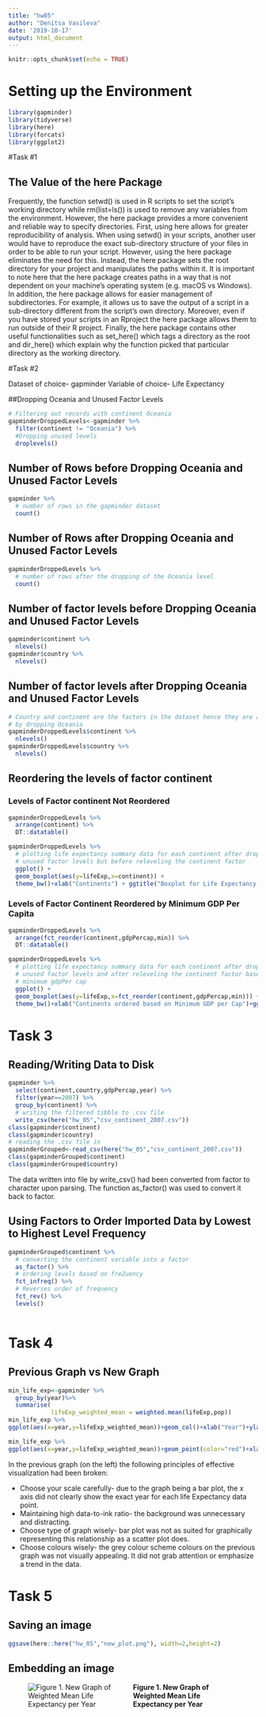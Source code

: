 ```yaml
---
title: "hw05"
author: "Denitsa Vasileva"
date: '2019-10-17'
output: html_document
---
```


```r
knitr::opts_chunk$set(echo = TRUE)
```

# Setting up the Environment


```r
library(gapminder)
library(tidyverse)
library(here)
library(forcats)
library(ggplot2)
```


#Task #1

## The Value of the here Package
Frequently, the function setwd() is used in R scripts to set the script's working directory while rm(list=ls()) is used to remove any variables from the environment.
However, the here package provides a more convenient and reliable way to specify directories. 
First, using here allows for greater reproducibility of analysis. When using setwd() in your scripts, another user would have to reproduce the exact sub-directory structure of your files in order to be able
to run your script. However, using the here package eliminates the need for this. Instead,
the here package sets the root directory for your project and manipulates the paths within it. It is important to note here that the here package creates paths in a way that is not dependent on your machine's operating system (e.g. macOS vs Windows).
In addition, the here package allows for easier management of subdirectories. For example, it allows us to save the output of a script  in a sub-directory different from the script's own directory. 
Moreover, even if you have stored your scripts in an Rproject the here package allows them to 
run outside of their R project.
Finally, the here package contains other useful functionalities such as set_here() which tags a directory as the root and dir_here() which  explain why the function picked that particular directory as the working directory.

#Task #2

Dataset of choice- gapminder
Variable of choice- Life Expectancy

##Dropping Oceania and Unused Factor Levels
```r
# Filtering out records with continent Oceania 
gapminderDroppedLevels<-gapminder %>%
  filter(continent != "Oceania") %>%
  #Dropping unused levels
  droplevels() 
```

## Number of Rows before Dropping Oceania and Unused Factor Levels
```r
gapminder %>%
  # number of rows in the gapminder dataset
  count()
```

## Number of Rows after Dropping Oceania and Unused Factor Levels 
```r
gapminderDroppedLevels %>%
  # number of rows after the dropping of the Oceania level
  count()
```

## Number of factor levels before Dropping Oceania and Unused Factor Levels

```r
gapminder$continent %>%
  nlevels()
gapminder$country %>%
  nlevels()
```

## Number of factor levels after Dropping Oceania and Unused Factor Levels
```r
# Country and continent are the factors in the dataset hence they are affected 
# by dropping Oceania
gapminderDroppedLevels$continent %>%
  nlevels()
gapminderDroppedLevels$country %>%
  nlevels() 
```

## Reordering the levels of factor continent

### Levels of Factor continent Not Reordered

```r
gapminderDroppedLevels %>%
  arrange(continent) %>%
  DT::datatable()
```

```r
gapminderDroppedLevels %>%
  # plotting life expectancy summary data for each continent after dropping
  # unused factor levels but before releveling the continent factor
  ggplot() +
  geom_boxplot(aes(y=lifeExp,x=continent)) +
  theme_bw()+xlab("Continents") + ggtitle("Boxplot for Life Expectancy by Continent (not Reordered)")+ xlab("Continent")+ylab("Life Expectancy")
```

### Levels of Factor Continent Reordered by Minimum GDP Per Capita

```r
gapminderDroppedLevels %>%
  arrange(fct_reorder(continent,gdpPercap,min)) %>%
  DT::datatable()
```


```r
gapminderDroppedLevels %>%
  # plotting life expectancy summary data for each continent after dropping
  # unused factor levels and after releveling the continent factor based on 
  # minimum gdpPer cap
  ggplot() +
  geom_boxplot(aes(y=lifeExp,x=fct_reorder(continent,gdpPercap,min))) +
  theme_bw()+xlab("Continents ordered based on Minimum GDP per Cap")+ggtitle("Boxplot of Life Expectancy Per Continent ordered by Minimum GDP Per Capita") +ylab("Life Expectancy")
```

# Task 3

## Reading/Writing Data to Disk

```r
gapminder %>%
  select(continent,country,gdpPercap,year) %>%
  filter(year==2007) %>%
  group_by(continent) %>%
  # writing the filtered tibble to .csv file
  write_csv(here("hw_05","csv_continent_2007.csv"))
class(gapminder$continent)
class(gapminder$country)
# reading the .csv file in
gapminderGrouped<-read_csv(here("hw_05","csv_continent_2007.csv"))
class(gapminderGrouped$continent)
class(gapminderGrouped$country)
```

The data written into file by write_csv() had been converted from factor to character upon parsing. The function as_factor() was used to convert it back to factor.

## Using Factors to Order Imported Data by Lowest to Highest Level Frequency

```r
gapminderGrouped$continent %>%
  # converting the continent variable into a factor
  as_factor() %>%
  # ordering levels based on fre2uency 
  fct_infreq() %>%
  # Reverses order of frequency
  fct_rev() %>%
  levels()
  

```
# Task 4
<style type="text/css">
.twoC {width: 100%}
.clearer {clear: both}
.twoC .table {max-width: 50%; float: right}
.twoC img {max-width: 50%; float: left}
</style>
<div class="twoC">

## Previous Graph vs New Graph

```r

min_life_exp<-gapminder %>%
  group_by(year)%>%
  summarise( 
            lifeExp_weighted_mean = weighted.mean(lifeExp,pop)) 
min_life_exp %>%
ggplot(aes(x=year,y=lifeExp_weighted_mean))+geom_col()+xlab("Year")+ylab("Weighted Mean Life Expectancy")+ ggtitle("Weighted Mean Life Expetancy Per Year")

min_life_exp %>%
ggplot(aes(x=year,y=lifeExp_weighted_mean))+geom_point(color="red")+xlab("Year")+ylab("Weighted Mean Life Expectancy")+ ggtitle("Weighted Mean Life Expectancy Per Year") +theme_bw()+geom_smooth(method = "lm")

```



In the previous graph (on the left) the following principles of effective visualization had been broken:

* Choose your scale carefully- due to the graph being a bar plot, the x axis did not clearly show the exact year for each life Expectancy data point. 
* Maintaining high data-to-ink ratio- the background was unnecessary and distracting.
* Choose type of graph wisely- bar plot was not as suited for graphically representing this relationship as a scatter plot does.
* Choose colours wisely- the grey colour scheme colours on the previous graph was not visually appealing.
It did not grab attention or emphasize a trend in the data.

# Task 5
## Saving an image
```r
ggsave(here::here("hw_05","new_plot.png"), width=2,height=2)
```

## Embedding an image
![**Figure 1. New Graph of Weighted Mean Life Expectancy per Year**](./new_plot.png)
